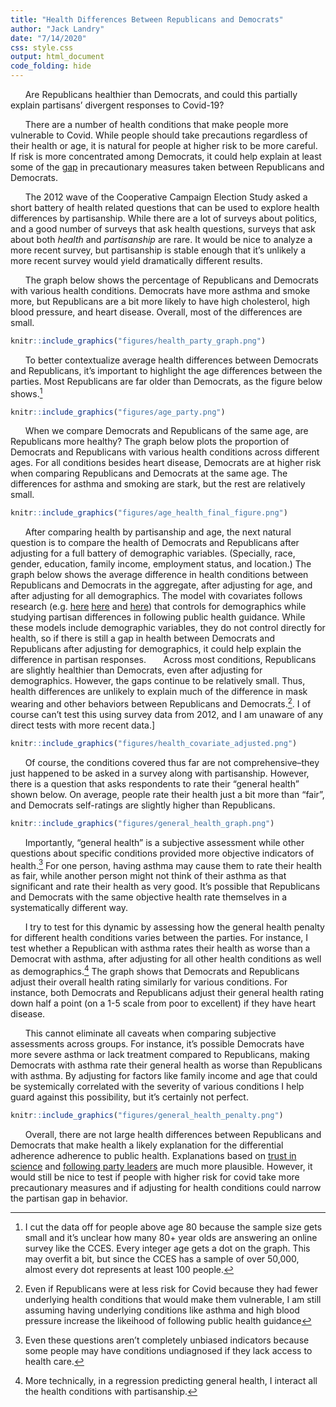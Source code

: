 ```yaml
---
title: "Health Differences Between Republicans and Democrats"
author: "Jack Landry"
date: "7/14/2020"
css: style.css
output: html_document
code_folding: hide
---
```


<style type="text/css">

h1.title {
  font-size: 38px;
  text-align: center;
}
h4.author { 
    font-size: 18px;
  text-align: center;
}
h4.date { 
  font-size: 18px;
  text-align: center;
}
</style>

&nbsp;&nbsp;&nbsp;&nbsp;&nbsp; Are Republicans healthier than Democrats, and could this partially explain partisans' divergent responses to Covid-19? 

&nbsp;&nbsp;&nbsp;&nbsp;&nbsp; There are a number of health conditions that make people more vulnerable to Covid. While people should take precautions regardless of their health or age, it is natural for people at higher risk to be more careful. If risk is more concentrated among Democrats, it could help explain at least some of the [gap](https://bfi.uchicago.edu/wp-content/uploads/BFI_White-Paper_Bertrand_2.2020.pdf) in precautionary measures taken between Republicans and Democrats.
<!-- Would like to show reserach for precautions by risk -->

&nbsp;&nbsp;&nbsp;&nbsp;&nbsp; The 2012 wave of the Cooperative Campaign Election Study asked a short battery of health related questions that can be used to explore health differences by partisanship. While there are a lot of surveys about politics, and a good number of surveys that ask health questions, surveys that ask about both *health* and *partisanship* are rare. It would be nice to analyze a more recent survey, but partisanship is stable enough that it's unlikely a more recent survey would yield dramatically different results. 

&nbsp;&nbsp;&nbsp;&nbsp;&nbsp; The graph below shows the percentage of Republicans and Democrats with various health conditions. Democrats have more asthma and smoke more, but Republicans are a bit more likely to have high cholesterol, high blood pressure, and heart disease. Overall, most of the differences are small. 

```r
knitr::include_graphics("figures/health_party_graph.png")
```

&nbsp;&nbsp;&nbsp;&nbsp;&nbsp; To better contextualize average health differences between Democrats and Republicans, it's important to highlight the age differences between the parties. Most Republicans are far older than Democrats, as the figure below shows.^[I cut the data off for people above age 80 because the sample size gets small and it's unclear how many 80+ year olds are answering an online survey like the CCES. Every integer age gets a dot on the graph. This may overfit a bit, but since the CCES has a sample of over 50,000, almost every dot represents at least 100 people.]

```r
knitr::include_graphics("figures/age_party.png")
```

&nbsp;&nbsp;&nbsp;&nbsp;&nbsp; When we compare Democrats and Republicans of the same age, are Republicans more healthy? The graph below plots the proportion of Democrats and Republicans with various health conditions across different ages. For all conditions besides heart disease, Democrats are at higher risk when comparing Republicans and Democrats at the same age. The differences for asthma and smoking are stark, but the rest are relatively small. 

```r
knitr::include_graphics("figures/age_health_final_figure.png")
```

&nbsp;&nbsp;&nbsp;&nbsp;&nbsp; After comparing health by partisanship and age, the next natural question is to compare the health of Democrats and Republicans after adjusting for a full battery of demographic variables. (Specially, race, gender, education, family income, employment status, and location.) The graph below shows the average difference in health conditions between Republicans and Democrats in the aggregate, after adjusting for age, and after adjusting for all demographics. The model with covariates follows research (e.g. [here](https://papers.ssrn.com/sol3/papers.cfm?abstract_id=3562796)  [here](https://www.dataforprogress.org/blog/2020/6/21/the-emergent-partisan-gap-in-social-distancing) and [here](http://web.stanford.edu/~gentzkow/research/social_distancing.pdf)) that controls for demographics while studying partisan differences in following public health guidance. While these models include demographic variables, they do not control directly for health, so if there is still a gap in health between Democrats and Republicans after adjusting for demographics, it could help explain the difference in partisan responses. 
&nbsp;&nbsp;&nbsp;&nbsp;&nbsp; Across most conditions, Republicans are slightly healthier than Democrats, even after adjusting for demographics. However, the gaps continue to be relatively small. Thus, health differences are unlikely to explain much of the difference in mask wearing and other behaviors between Republicans and Democrats.^[Even if Republicans were at less risk for Covid because they had fewer underlying health conditions that would make them vulnerable, I am still assuming having underlying conditions like asthma and high blood pressure increase the likeihood of following public health guidance]. I of course can't test this using survey data from 2012, and I am unaware of any direct tests with more recent data.]

```r
knitr::include_graphics("figures/health_covariate_adjusted.png")
```

<!-- #Maybe this should include covariate adjusted? -->

&nbsp;&nbsp;&nbsp;&nbsp;&nbsp; Of course, the conditions covered thus far are not comprehensive--they just happened to be asked in a survey along with partisanship. However, there is a question that asks respondents to rate their "general health" shown below. On average, people rate their health just a bit more than "fair", and Democrats self-ratings are slightly higher than Republicans.


```r
knitr::include_graphics("figures/general_health_graph.png")
```

&nbsp;&nbsp;&nbsp;&nbsp;&nbsp; Importantly, "general health" is a subjective assessment while other questions about specific conditions provided more objective indicators of health.^[Even these questions aren't completely unbiased indicators because some people may have conditions undiagnosed if they lack access to health care.] For one person, having asthma may cause them to rate their health as fair, while another person might not think of their asthma as that significant and rate their health as very good. It's possible that Republicans and Democrats with the same objective health rate themselves in a systematically different way. 

&nbsp;&nbsp;&nbsp;&nbsp;&nbsp; I try to test for this dynamic by assessing how the general health penalty for different health conditions varies between the parties. For instance, I test whether a Republican with asthma rates their health as worse than a Democrat with asthma, after adjusting for all other health conditions as well as demographics.^[More technically, in a regression predicting general health, I interact all the health conditions with partisanship.]  The graph shows that Democrats and Republicans adjust their overall health rating similarly for various conditions. For instance, both Democrats and Republicans adjust their general health rating down half a point (on a 1-5 scale from poor to excellent) if they have heart disease. 

&nbsp;&nbsp;&nbsp;&nbsp;&nbsp; This cannot eliminate all caveats when comparing subjective assessments across groups. For instance, it's possible Democrats have more severe asthma or lack treatment compared to Republicans, making Democrats with asthma rate their general health as worse than Republicans with asthma. By adjusting for factors like family income and age that could be systemically correlated with the severity of various conditions I help guard against this possibility, but it's certainly not perfect. 


```r
knitr::include_graphics("figures/general_health_penalty.png")
```


&nbsp;&nbsp;&nbsp;&nbsp;&nbsp; Overall, there are not large health differences between Republicans and Democrats that make health a likely explanation for the differential adherence adherence to public health. Explanations based on [trust in science](https://papers.ssrn.com/sol3/papers.cfm?abstract_id=3587990) and [following party leaders](https://uc37bb42f68f2864a9f08a26dfda.dl.dropboxusercontent.com/cd/0/inline2/A70dgow4epZAMT0kdISHSh4YPeNM2GFvw0J17OaQd6wt-i_imrKYPBQ2Qdi6Z0Qi9wJXXSFxbrRe714J-8CErA_w7xuMHt9F1xYyWbF0D76_DhkwvNf8uG0NB33Hh2pWmaOlANRTXpyh8nRyzt7DBVNtg9fjb_BuW3afIzoq8UKzd3LX7yASaijDPetG59DYHr-zpp_sgZE0nUgypc2_jUjQqMhyzafPduARzBvif-aBA5zIq3dIeMQ68Rd1MWqHOOgF7H-Qnw7Xku6PxdVEnNbKz8_rxxlH8yUotZqF21FKl2ZgJ2QOAjvgIJaiAgzmVoW5LBrBvNbwQXnNNYmWiyfmI8MkFM6iLeKl0pa1VIUTow/file#) are much more plausible. However, it would still be nice to test if people with higher risk for covid take more precautionary measures and if adjusting for health conditions could narrow the partisan gap in behavior. 


